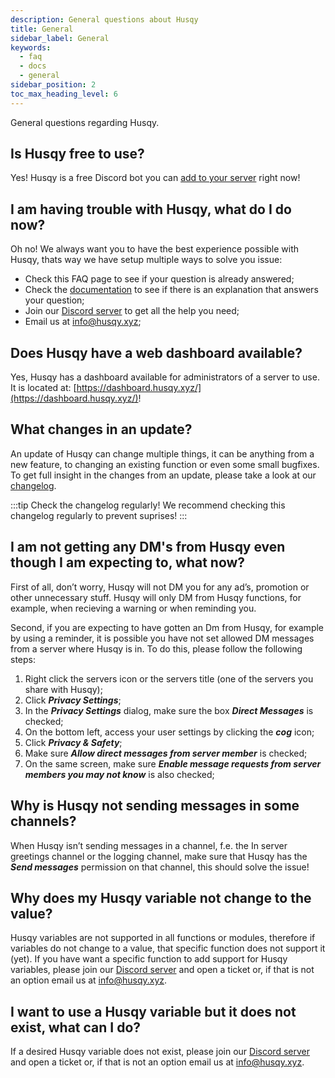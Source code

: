 ```yaml
---
description: General questions about Husqy
title: General
sidebar_label: General
keywords:
  - faq
  - docs
  - general
sidebar_position: 2
toc_max_heading_level: 6
---
```


General questions regarding Husqy.

## Is Husqy free to use?

Yes! Husqy is a free Discord bot you can [add to your server](https://husqy.xyz/get-started/) right now!

## I am having trouble with Husqy, what do I do now?

Oh no! We always want you to have the best experience possible with Husqy, thats way we have setup multiple ways to solve you issue:

- Check this FAQ page to see if your question is already answered;
- Check the [documentation](/docs/introduction) to see if there is an explanation that answers your question;
- Join our [Discord server](https://discord.gg/W8EdsMkZRm) to get all the help you need;
- Email us at info@husqy.xyz;

## Does Husqy have a web dashboard available?

Yes, Husqy has a dashboard available for administrators of a server to use. It is located at: [https://dashboard.husqy.xyz/](https://dashboard.husqy.xyz/)!

## What changes in an update?

An update of Husqy can change multiple things, it can be anything from a new feature, to changing an existing function or even some small bugfixes. To get full insight in the changes from an update, please take a look at our [changelog](/documents/changelog).

:::tip Check the changelog regularly!
We recommend checking this changelog regularly to prevent suprises!
:::

## I am not getting any DM's from Husqy even though I am expecting to, what now?

First of all, don’t worry, Husqy will not DM you for any ad’s, promotion or other unnecessary stuff. Husqy will only DM from Husqy functions, for example, when recieving a warning or when reminding you.

Second, if you are expecting to have gotten an Dm from Husqy, for example by using a reminder, it is possible you have not set allowed DM messages from a server where Husqy is in. To do this, please follow the following steps:

1. Right click the servers icon or the servers title (one of the servers you share with Husqy);
2. Click **_Privacy Settings_**;
3. In the **_Privacy Settings_** dialog, make sure the box **_Direct Messages_** is checked;
4. On the bottom left, access your user settings by clicking the **_cog_** icon;
5. Click **_Privacy & Safety_**;
6. Make sure **_Allow direct messages from server member_** is checked;
7. On the same screen, make sure **_Enable message requests from server members you may not know_** is also checked;

## Why is Husqy not sending messages in some channels?

When Husqy isn’t sending messages in a channel, f.e. the In server greetings channel or the logging channel, make sure that Husqy has the **_Send messages_** permission on that channel, this should solve the issue!

## Why does my Husqy variable not change to the value?

Husqy variables are not supported in all functions or modules, therefore if variables do not change to a value, that specific function does not support it (yet). If you have want a specific function to add support for Husqy variables, please join our [Discord server](https://discord.gg/W8EdsMkZRm) and open a ticket or, if that is not an option email us at info@husqy.xyz.

## I want to use a Husqy variable but it does not exist, what can I do?

If a desired Husqy variable does not exist, please join our [Discord server](https://discord.gg/W8EdsMkZRm) and open a ticket or, if that is not an option email us at info@husqy.xyz.
